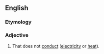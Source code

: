 ==English==

===Etymology===
{{prefix|non|conducting|lang=en}}

===Adjective===
{{en-adj|-}}

# That does not [[conduct]] ([[electricity]] or [[heat]]).